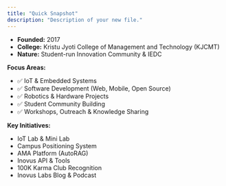 ```yaml
---
title: "Quick Snapshot"
description: "Description of your new file."
---
```


- **Founded:** 2017
- **College:** Kristu Jyoti College of Management and Technology (KJCMT)
- **Nature:** Student-run Innovation Community & IEDC

**Focus Areas:**

- ✅ IoT & Embedded Systems
- ✅ Software Development (Web, Mobile, Open Source)
- ✅ Robotics & Hardware Projects
- ✅ Student Community Building
- ✅ Workshops, Outreach & Knowledge Sharing

**Key Initiatives:**

- IoT Lab & Mini Lab
- Campus Positioning System
- AMA Platform (AutoRAG)
- Inovus API & Tools
- 100K Karma Club Recognition
- Inovus Labs Blog & Podcast
